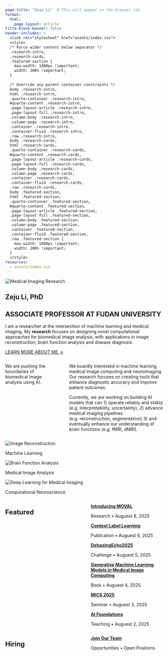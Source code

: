 ```yaml
---
page-title: "Zeju Li"  # This will appear in the browser tab
format:
  html:
    page-layout: article
title-block-banner: false
header-includes: >
  <link rel="stylesheet" href="assets/index.css">
  <style>
  /* Force wider content below separator */
  .research-intro,
  .research-cards,
  .featured-section {
    max-width: 1400px !important;
    width: 100% !important;
  }
  
  /* Override any parent container constraints */
  body .research-intro,
  html .research-intro,
  .quarto-container .research-intro,
  #quarto-content .research-intro,
  .page-layout-article .research-intro,
  .page-layout-full .research-intro,
  .column-body .research-intro,
  .column-page .research-intro,
  .container .research-intro,
  .container-fluid .research-intro,
  .row .research-intro,
  body .research-cards,
  html .research-cards,
  .quarto-container .research-cards,
  #quarto-content .research-cards,
  .page-layout-article .research-cards,
  .page-layout-full .research-cards,
  .column-body .research-cards,
  .column-page .research-cards,
  .container .research-cards,
  .container-fluid .research-cards,
  .row .research-cards,
  body .featured-section,
  html .featured-section,
  .quarto-container .featured-section,
  #quarto-content .featured-section,
  .page-layout-article .featured-section,
  .page-layout-full .featured-section,
  .column-body .featured-section,
  .column-page .featured-section,
  .container .featured-section,
  .container-fluid .featured-section,
  .row .featured-section {
    max-width: 1400px !important;
    width: 100% !important;
  }
  </style>
resources:
  - assets/index.css
---
```


::: {.hero-banner}
<img src="assets/zerojump/img/medicalimaging.png" class="banner-image" alt="Medical Imaging Research">
:::

::: {.hero-content-center}

# Zeju Li, PhD {.text-center}

## ASSOCIATE PROFESSOR AT FUDAN UNIVERSITY {.text-center}

::: {.research-description}
I am a researcher at the intersection of machine learning and medical imaging. My **research** focuses on designing novel computational approaches for biomedical image analysis, with applications in image reconstruction, brain function analysis and disease diagnosis.
:::

::: {.cta-section}
[LEARN MORE ABOUT ME →](/about){.hero-link}
:::

:::

::: {.column-screen .section-separator}
:::

::: {.column-screen}


::: {.research-intro}
::: {.columns}

::: {.column width="30%"}
We are pushing the boundaries of biomedical image analysis using AI.
:::

::: {.column width="5%"}
:::

::: {.column width="65%"}
We boardly interested in machine learning, medical image computing and neuroimaging. Our research focuses on creating tools that enhance diagnostic accuracy and improve patient outcomes. 

Currently, we are working on building AI models that can 1) operate reliably and stably (e.g. interpretability, uncertainty), 2) advance medical imaging pipelines (e.g. reconstruction, segmentation) 3) and eventually enhance our understanding of brain functions (e.g. fMRI, dMRI).
:::

:::
:::

::: {.research-cards}

::: {.research-card .card-3}
<img src="assets/zerojump/img/Slide3.png" class="card-image" alt="Image Reconstruction">

<p>Machine Learning</p>
:::

::: {.research-card .card-2}
<img src="assets/zerojump/img/Slide2.png" class="card-image" alt="Brain Function Analysis">

<p>Medical Image Analysis</p>
:::

::: {.research-card .card-1}
<img src="assets/zerojump/img/Slide1.png" class="card-image" alt="Deep Learning for Medical Imaging">

<p>Computational Neuroscience</p>
:::

:::

::: {.featured-section}

::: {.columns}

::: {.column width="30%"}
## Featured
:::

::: {.column width="20%"}
:::

::: {.column width="50%"}
::: {.featured-items}

::: {.featured-item}
[**Introducing MOVAL**](/blog/2025-01-15-moval-estimating-performance/){.featured-link}

::: {.featured-meta}
[Research]{.featured-type} • Auguest 8, 2025
:::
:::

::: {.featured-item}
[**Context Label Learning**](/publication/2023-06-27-context-label-learning/){.featured-link}

::: {.featured-meta}
[Publication]{.featured-type} • Auguest 6, 2025
:::
:::

::: {.featured-item}
[**DehazingEcho2025**](/news/2025-08-08-MICCAI2025/){.featured-link}

::: {.featured-meta}
[Challenge]{.featured-type} • Auguest 5, 2025
:::
:::

::: {.featured-item}
[**Generative Machine Learning Models in Medical Image Computing**](/news/2025-08-08-GenAI-Book/){.featured-link}

::: {.featured-meta}
[Book]{.featured-type} • Auguest 4, 2025
:::
:::


::: {.featured-item}
[**MICS 2025**](/news/2025-08-08-MICS/){.featured-link}

::: {.featured-meta}
[Seminar]{.featured-type} • Auguest 3, 2025
:::
:::

::: {.featured-item}
[**AI Foundations**](/teaching/2025-08-08-AI/){.featured-link}

::: {.featured-meta}
[Teaching]{.featured-type} • Auguest 2, 2025
:::
:::



:::
:::

:::

:::

::: {.hiring-section}

::: {.columns}

::: {.column width="30%"}
## Hiring
:::

::: {.column width="20%"}
:::

::: {.column width="50%"}
::: {.hiring-items}

::: {.hiring-item}
[**Join Our Team**](/vacancies.html){.hiring-link}

::: {.hiring-meta}
[Opportunities]{.hiring-type} • Open Positions
:::
:::

:::
:::

:::

:::
:::